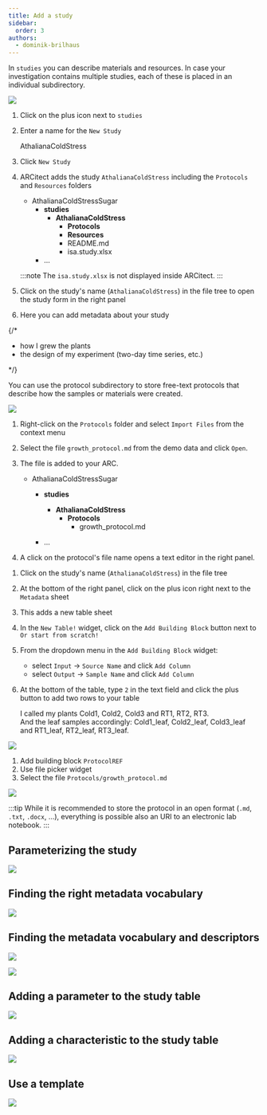 ```yaml
---
title: Add a study
sidebar:
  order: 3
authors:
  - dominik-brilhaus
---
```



In `studies` you can describe materials and resources. In case your investigation contains multiple studies, each of these is placed in an individual subdirectory.

![](@images/start-here/arc-prototypic-study-divide-conquer.svg)

<Card icon="pen" title="ARCitect">

<Steps>

1. Click on the plus icon next to `studies`
2. Enter a name for the `New Study`

    <ViolaSays>

    AthalianaColdStress

    </ViolaSays>

3. Click `New Study`
4. ARCitect adds the study `AthalianaColdStress` including the `Protocols` and `Resources` folders
  
    <FileTree>
    
    - AthalianaColdStressSugar
      - **studies**
        - **AthalianaColdStress**
          - **Protocols**
          - **Resources**
          - README.md
          - isa.study.xlsx
      - ...
    
    </FileTree>

    :::note
    The `isa.study.xlsx` is not displayed inside ARCitect.
    :::

5. Click on the study's name (`AthalianaColdStress`) in the file tree to open the study form in the right panel
6. Here you can add metadata about your study

</Steps>

</Card>

{/* 
<ViolaSays>

- how I grew the plants
- the design of my experiment (two-day time series, etc.)

</ViolaSays>
 */}


<Card icon="approve-check" title="Protocols">

You can use the protocol subdirectory to store free-text protocols that describe how the samples or materials were created.

![](@images/start-here/arc-prototypic-study-identify.svg)

</Card>

<Card icon="pen" title="ARCitect">
<Steps>

1. Right-click on the `Protocols` folder and select `Import Files` from the context menu 
3. Select the file `growth_protocol.md` from the demo data and click `Open`.
4. The file is added to your ARC.
  
    <FileTree>
    
    - AthalianaColdStressSugar
      - **studies**
        - **AthalianaColdStress**
          - **Protocols**
            - growth_protocol.md

      - ...
    
    </FileTree>

5. A click on the protocol's file name opens a text editor in the right panel.


</Steps>
</Card>


<Card icon="pen" title="ARCitect">
<Steps>

1. Click on the study's name (`AthalianaColdStress`) in the file tree
2. At the bottom of the right panel, click on the plus icon right next to the `Metadata` sheet
3. This adds a new table sheet
4. In the `New Table!` widget, click on the `Add Building Block` button next to `Or start from scratch!`
5. From the dropdown menu in the `Add Building Block` widget:
    - select `Input` -> `Source Name` and click `Add Column`
    - select `Output` -> `Sample Name` and click `Add Column`
6. At the bottom of the table, type `2` in the text field and click the plus button to add two rows to your table

    <ViolaSays>

    I called my plants Cold1, Cold2, Cold3 and RT1, RT2, RT3.  
    And the leaf samples accordingly: Cold1_leaf, Cold2_leaf, Cold3_leaf and RT1_leaf, RT2_leaf, RT3_leaf. 

    </ViolaSays>


</Steps>
</Card>

<Card icon="approve-check" title="Table representation">

![](@images/start-here/arc-prototypic-metadata-table-representation.svg)

</Card>


<Card icon="pen" title="ARCitect">
<Steps>

1. Add building block `ProtocolREF`
1. Use file picker widget
2. Select the file `Protocols/growth_protocol.md`

</Steps>
</Card>

<Card icon="approve-check" title="Referencing the protocol">

![](@images/start-here/arc-prototypic-study-protocolref.svg)

:::tip
While it is recommended to store the protocol in an open format (`.md`, `.txt`, `.docx`, …), everything is possible also an URI to an electronic lab notebook.
:::

</Card>

## Parameterizing the study

![](@images/start-here/arc-prototypic-study-parameterization.svg)

## Finding the right metadata vocabulary

![](@images/start-here/arc-prototypic-study-parameterization1.svg)

## Finding the metadata vocabulary and descriptors

![](@images/start-here/arc-prototypic-study-parameterization2.svg)

![](@images/start-here/arc-prototypic-study-parameterization3.svg)

## Adding a parameter to the study table 

![](@images/start-here/arc-prototypic-metadata-table-add-parameter.svg)

## Adding a characteristic to the study table 

![](@images/start-here/arc-prototypic-metadata-table-add-characteristic.svg)

## Use a template

![](@images/start-here/swate-templates.svg)